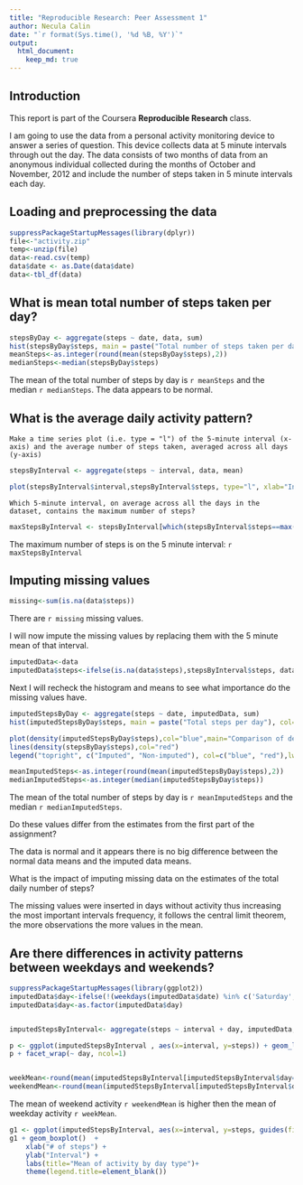 ```yaml
---
title: "Reproducible Research: Peer Assessment 1"
author: Necula Calin
date: "`r format(Sys.time(), '%d %B, %Y')`"
output: 
  html_document:
    keep_md: true
---
```


## Introduction
  This report is part of the Coursera **Reproducible Research** class.

I am going to use the data from a personal activity monitoring device to answer a series of question.
This device collects data at 5 minute intervals through out the day. The data consists of two months of data from an anonymous individual collected during the months of October and November, 2012 and include the number of steps taken in 5 minute intervals each day.

## Loading and preprocessing the data

```r
suppressPackageStartupMessages(library(dplyr))
file<-"activity.zip"
temp<-unzip(file)
data<-read.csv(temp)
data$date <- as.Date(data$date)
data<-tbl_df(data)
```

## What is mean total number of steps taken per day?
```r
stepsByDay <- aggregate(steps ~ date, data, sum)
hist(stepsByDay$steps, main = paste("Total number of steps taken per day"), col="blue", xlab="# steps",breaks=30)
meanSteps<-as.integer(round(mean(stepsByDay$steps),2))
medianSteps<-median(stepsByDay$steps)
```

The mean of the total number of steps by day is `r meanSteps` and the median `r medianSteps`.
The data appears to be normal.


## What is the average daily activity pattern?

    Make a time series plot (i.e. type = "l") of the 5-minute interval (x-axis) and the average number of steps taken, averaged across all days (y-axis)

```r
stepsByInterval <- aggregate(steps ~ interval, data, mean)

plot(stepsByInterval$interval,stepsByInterval$steps, type="l", xlab="Interval", ylab="# of steps",main="Average # of steps by interval")

```


    Which 5-minute interval, on average across all the days in the dataset, contains the maximum number of steps?
    
```r
maxStepsByInterval <- stepsByInterval[which(stepsByInterval$steps==max(stepsByInterval$steps)),1]
```

The maximum number of steps is on the 5 minute interval: `r maxStepsByInterval`

## Imputing missing values

```r
missing<-sum(is.na(data$steps))
```
There are `r missing` missing values.

I will now impute the missing values by replacing them with the 5 minute mean of that interval.
```r
imputedData<-data
imputedData$steps<-ifelse(is.na(data$steps),stepsByInterval$steps, data$steps)
```

Next I will recheck the histogram and means to see what importance do the missing values have.

```r
imputedStepsByDay <- aggregate(steps ~ date, imputedData, sum)
hist(imputedStepsByDay$steps, main = paste("Total steps per day"), col="blue", xlab="# of steps",breaks=30)

plot(density(imputedStepsByDay$steps),col="blue",main="Comparison of density distribution")
lines(density(stepsByDay$steps),col="red")
legend("topright", c("Imputed", "Non-imputed"), col=c("blue", "red"),lwd=5)

meanImputedSteps<-as.integer(round(mean(imputedStepsByDay$steps),2))
medianImputedSteps<-as.integer(median(imputedStepsByDay$steps))

```


The mean of the total number of steps by day is `r meanImputedSteps` and the median `r medianImputedSteps`.

Do these values differ from the estimates from the first part of the assignment? 

The data is normal and it appears there is no big difference between the normal data means and the imputed data means.

What is the impact of imputing missing data on the estimates of the total daily number of steps?

The missing values were inserted in days without activity thus increasing the most important intervals frequency, it follows the central limit theorem, the more observations the more values in the mean.

## Are there differences in activity patterns between weekdays and weekends?

```r
suppressPackageStartupMessages(library(ggplot2))
imputedData$day<-ifelse(!(weekdays(imputedData$date) %in% c('Saturday','Sunday')),"weekday","weekend")
imputedData$day<-as.factor(imputedData$day)


imputedStepsByInterval<- aggregate(steps ~ interval + day, imputedData, mean)

p <- ggplot(imputedStepsByInterval , aes(x=interval, y=steps)) + geom_line() + ylab("# of steps")
p + facet_wrap(~ day, ncol=1)


weekMean<-round(mean(imputedStepsByInterval[imputedStepsByInterval$day=="weekday",]$steps),2)
weekendMean<-round(mean(imputedStepsByInterval[imputedStepsByInterval$day=="weekend",]$steps),2)
```


The mean of weekend activity `r weekendMean` is higher then the mean of weekday activity `r weekMean`.


```r


g1 <- ggplot(imputedStepsByInterval, aes(x=interval, y=steps, guides(fill=guide_legend(title=NULL)),fill=factor(day)))
g1 + geom_boxplot()  + 
    xlab("# of steps") + 
    ylab("Interval") + 
    labs(title="Mean of activity by day type")+ 
    theme(legend.title=element_blank())

```



